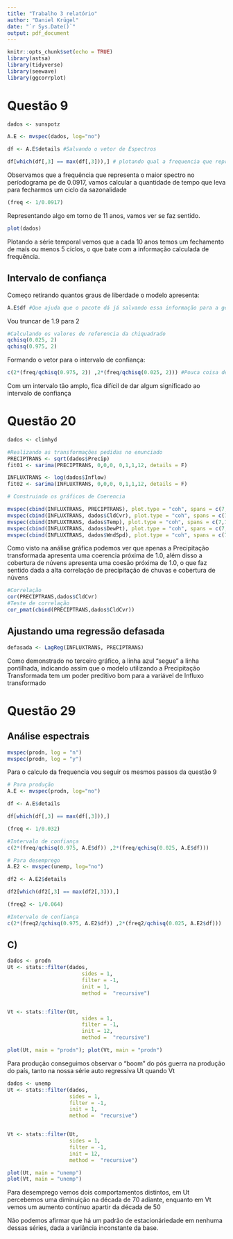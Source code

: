 ```yaml
---
title: "Trabalho 3 relatório"
author: "Daniel Krügel"
date: "`r Sys.Date()`"
output: pdf_document
---
```


```r
knitr::opts_chunk$set(echo = TRUE)
library(astsa)
library(tidyverse)
library(seewave)
library(ggcorrplot)
```

# Questão 9

```r
dados <- sunspotz

A.E <- mvspec(dados, log="no")
```


```r
df <- A.E$details #Salvando o vetor de Espectros

df[which(df[,3] == max(df[,3])),] # plotando qual a frequencia que representa o pico observado no gráfico

```
Observamos que a frequência que representa o maior spectro no períodograma pe de 0.0917, vamos calcular a quantidade de tempo que leva para fecharmos um ciclo da sazonalidade

```r
(freq <- 1/0.0917)
```

Representando algo em torno de 11 anos, vamos ver se faz sentido.

```r
plot(dados)
```

Plotando a série temporal vemos que a cada 10 anos temos um fechamento de mais ou menos 5 ciclos, o que bate com a informação calculada de frequência.

## Intervalo de confiança

Começo retirando quantos graus de liberdade o modelo apresenta:
```r
A.E$df #Que ajuda que o pacote dá já salvando essa informação para a gente!
```
Vou truncar de 1.9 para 2

```r
#Calculando os valores de referencia da chiquadrado
qchisq(0.025, 2)
qchisq(0.975, 2)
```

Formando o vetor para o intervalo de confiança:
```r
c(2*(freq/qchisq(0.975, 2)) ,2*(freq/qchisq(0.025, 2))) #Pouca coisa de amplitude
```

Com um intervalo tão amplo, fica difícil de dar algum significado ao intervalo de confiança

# Questão 20

```r
dados <- climhyd

#Realizando as transformações pedidas no enunciado
PRECIPTRANS <- sqrt(dados$Precip)
fit01 <- sarima(PRECIPTRANS, 0,0,0, 0,1,1,12, details = F)

INFLUXTRANS <- log(dados$Inflow)
fit02 <- sarima(INFLUXTRANS, 0,0,0, 0,1,1,12, details = F)
```

```r
# Construindo os gráficos de Coerencia

mvspec(cbind(INFLUXTRANS, PRECIPTRANS), plot.type = "coh", spans = c(7,7))
mvspec(cbind(INFLUXTRANS, dados$CldCvr), plot.type = "coh", spans = c(7,7)) #Alguma coerencia
mvspec(cbind(INFLUXTRANS, dados$Temp), plot.type = "coh", spans = c(7,7))
mvspec(cbind(INFLUXTRANS, dados$DewPt), plot.type = "coh", spans = c(7,7))
mvspec(cbind(INFLUXTRANS, dados$WndSpd), plot.type = "coh", spans = c(7,7)) 
```

Como visto na análise gráfica podemos ver que apenas a Precipitação transformada apresenta uma coerencia próxima de 1.0, além disso a cobertura de núvens apresenta uma coesão próxima de 1.0, o que faz sentido dada a alta correlação de precipitação de chuvas e cobertura de núvens

```r
#Correlação
cor(PRECIPTRANS,dados$CldCvr)
#Teste de correlação
cor_pmat(cbind(PRECIPTRANS,dados$CldCvr))
```

## Ajustando uma regressão defasada

```r
defasada <- LagReg(INFLUXTRANS, PRECIPTRANS)
```

Como demonstrado no terceiro gráfico, a linha azul "segue" a linha pontilhada, indicando assim que o modelo utilizando a Precipitação Transformada tem um poder preditivo bom para a variável de Influxo transformado

# Questão 29

## Análise espectrais

```r
mvspec(prodn, log = "n")
mvspec(prodn, log = "y")
```

Para o calculo da frequencia vou seguir os mesmos passos da questão 9

```r
# Para produção
A.E <- mvspec(prodn, log="no")

df <- A.E$details

df[which(df[,3] == max(df[,3])),]
```

```r
(freq <- 1/0.032)

#Intervalo de confiança
c(2*(freq/qchisq(0.975, A.E$df)) ,2*(freq/qchisq(0.025, A.E$df))) 
```


```r
# Para desemprego
A.E2 <- mvspec(unemp, log="no")

df2 <- A.E2$details

df2[which(df2[,3] == max(df2[,3])),]

```

```r
(freq2 <- 1/0.064)

#Intervalo de confiança
c(2*(freq2/qchisq(0.975, A.E2$df)) ,2*(freq2/qchisq(0.025, A.E2$df))) 
```


## C)
```r
dados <- prodn
Ut <- stats::filter(dados,
                        sides = 1,
                        filter = -1,
                        init = 1,
                        method =  "recursive")


Vt <- stats::filter(Ut,
                        sides = 1,
                        filter = -1,
                        init = 12,
                        method =  "recursive")

plot(Ut, main = "prodn"); plot(Vt, main = "prodn")
```

Para produção conseguimos observar o "boom" do pós guerra na produção do país, tanto na nossa série auto regressiva Ut quando Vt

```r
dados <- unemp
Ut <- stats::filter(dados,
                    sides = 1,
                    filter = -1,
                    init = 1,
                    method =  "recursive")


Vt <- stats::filter(Ut,
                    sides = 1,
                    filter = -1,
                    init = 12,
                    method =  "recursive")

plot(Ut, main = "unemp")
plot(Vt, main = "unemp")
```

Para desemprego vemos dois comportamentos distintos, em Ut percebemos uma diminuição na década de 70 adiante, enquanto em Vt vemos um aumento contínuo apartir da década de 50

Não podemos afirmar que há um padrão de estacionáriedade em nenhuma dessas séries, dada a variância inconstante da base.


